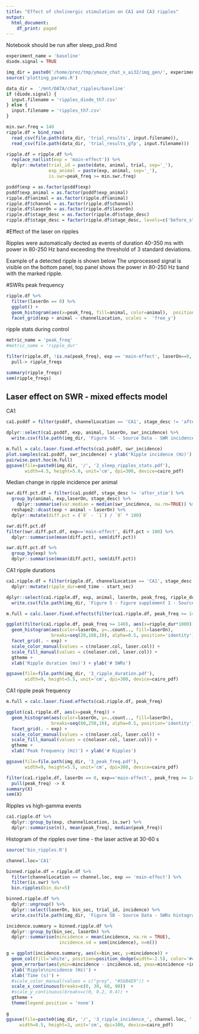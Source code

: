 ```yaml
---
title: "Effect of cholinergic stimulation on CA1 and CA3 ripples"
output:
  html_document:
    df_print: paged
---
```


Notebook should be run after sleep_psd.Rmd 

```r
experiment_name = 'baseline'
diode.signal = TRUE

img_dir = paste0('/home/prez/tmp/ymaze_chat_x_ai32/img_gen/', experiment_name)
source('plotting_params.R')
```

```r
data_dir =  '/mnt/DATA/chat_ripples/baseline'
if (diode.signal) {
  input.filename = 'ripples_diode_th7.csv'
} else {
  input.filename = 'ripples_th7.csv'
}

min.swr.freq = 140
ripple.df = bind_rows(
  read_csv(file.path(data_dir, 'trial_results', input.filename)),
  read_csv(file.path(data_dir, 'trial_results_gfp', input.filename)))

ripple.df = ripple.df %>%
  replace_na(list(exp = 'main-effect')) %>%
  dplyr::mutate(trial_id = paste(date, animal, trial, sep='_'),
                exp_animal = paste(exp, animal, sep='_'),
                is.swr=peak_freq >= min.swr.freq)

psddf$exp = as.factor(psddf$exp)
psddf$exp_animal = as.factor(psddf$exp_animal)
ripple.df$animal = as.factor(ripple.df$animal)
ripple.df$channel = as.factor(ripple.df$channel)
ripple.df$laserOn = as.factor(ripple.df$laserOn)
ripple.df$stage_desc = as.factor(ripple.df$stage_desc)
ripple.df$stage_desc = factor(ripple.df$stage_desc, levels=c('before_stim','stim','after_stim'))
```

#Effect of the laser on ripples

Ripples were automatically dected as events of duration 40-350 ms with power in 80-250 Hz band exceeding the threshold of 3 standard deviations.

Example of a detected ripple is shown below
The unprocessed signal is visible on the bottom panel, top panel shows the power in 80-250 Hz band with the marked ripple.


#SWRs peak frequency 
```r
ripple.df %>%
  filter(laserOn == 0) %>%
  ggplot() +
  geom_histogram(aes(x=peak_freq, fill=animal, color=animal),  position='identity',alpha=0.2) + 
  facet_grid(exp + animal ~ channelLocation, scales =  'free_y')
```


ripple stats during control
```r
metric_name = 'peak_freq'
#metric_name = 'ripple_dur'

filter(ripple.df, !is.na(peak_freq), exp == 'main-effect', laserOn==0, channelLocation == 'CA1')[,metric_name] %>% 
  pull-> ripple_freqs

summary(ripple_freqs)
sem(ripple_freqs)
```

## Laser effect on SWR - mixed effects model
CA1
```r
ca1.psddf = filter(psddf, channelLocation == 'CA1', stage_desc != 'after_stim')

dplyr::select(ca1.psddf, exp, animal, laserOn, swr_incidence) %>%
  write.csv(file.path(img_dir, 'Figure 5C - Source Data - SWR incidence.csv'))

m.full = calc.laser.fixed.effects(ca1.psddf, swr_incidence)
plot.samples(ca1.psddf, swr_incidence) + ylab('Ripple incidence (Hz)')
pairwise.post.hoc(m.full)
ggsave(file=paste0(img_dir, '/', '2_sleep_ripples_stats.pdf'), 
       width=4.5, height=5.0, unit='cm', dpi=300, device=cairo_pdf)
```

Median change in ripple incidence per animal
```r
swr.diff.pct.df = filter(ca1.psddf, stage_desc != 'after_stim') %>%
  group_by(animal, exp,laserOn, stage_desc) %>% 
    dplyr::summarise(var.median = median(swr_incidence, na.rm=TRUE)) %>%
  reshape2::dcast(exp + animal ~ laserOn) %>%
  dplyr::mutate(diff.pct = (`0` - `1`) / `0` * 100)

swr.diff.pct.df
filter(swr.diff.pct.df, exp=='main-effect', diff.pct < 100) %>%
  dplyr::summarise(mean(diff.pct), sem(diff.pct))

swr.diff.pct.df %>%
  group_by(exp) %>%
  dplyr::summarise(mean(diff.pct), sem(diff.pct))
```

CA1 ripple durations
```r
ca1.ripple.df = filter(ripple.df, channelLocation == 'CA1', stage_desc != 'after_stim') %>%
  dplyr::mutate(ripple_dur=end_time - start_sec)

dplyr::select(ca1.ripple.df, exp, animal, laserOn, peak_freq, ripple_dur) %>%
  write.csv(file.path(img_dir, 'Figure 5 - figure supplement 1 - Source Data - Ripples spectral peak frequency and duration.csv'))

m.full = calc.laser.fixed.effects(filter(ca1.ripple.df, peak_freq >= 140), log(ripple_dur))

ggplot(filter(ca1.ripple.df, peak_freq >= 140), aes(x=ripple_dur*1000)) +
  geom_histogram(aes(color=laserOn, y=..count.., fill=laserOn), 
                 breaks=seq(20,160,10), alpha=0.5, position='identity') +
  facet_grid(. ~ exp) +
  scale_color_manual(values = c(nolaser.col, laser.col)) +
  scale_fill_manual(values = c(nolaser.col, laser.col)) +
  gtheme +
  xlab('Ripple duration (ms)') + ylab('# SWRs')

ggsave(file=file.path(img_dir, '3_ripple_duration.pdf'), 
       width=9, height=5.5, unit='cm', dpi=300, device=cairo_pdf)
```

CA1 ripple peak frequency
```r
m.full = calc.laser.fixed.effects(ca1.ripple.df, peak_freq)

ggplot(ca1.ripple.df, aes(x=peak_freq)) +
  geom_histogram(aes(color=laserOn, y=..count.., fill=laserOn), 
                 breaks=seq(80,250,10), alpha=0.5, position='identity') +
  facet_grid(. ~ exp) +
  scale_color_manual(values = c(nolaser.col, laser.col)) +
  scale_fill_manual(values = c(nolaser.col, laser.col)) +
  gtheme +
  xlab('Peak frequency (Hz)') + ylab('# Ripples')

ggsave(file=file.path(img_dir, '3_peak_freq.pdf'), 
       width=9, height=5.5, unit='cm', dpi=300, device=cairo_pdf)
```
```r
filter(ca1.ripple.df, laserOn == 0, exp=='main-effect', peak_freq >= 140) %>%
  pull(peak_freq) -> X
summary(X)
sem(X)
```

Ripples vs high-gamma events
```r
ca1.ripple.df %>%
  dplyr::group_by(exp, channelLocation, is.swr) %>%
  dplyr::summarise(n(), mean(peak_freq), median(peak_freq))
```



Histogram of the ripples over time - the laser active at 30-60 s
```r
source('bin_ripples.R')

channel.loc='CA1'

binned.ripple.df = ripple.df %>% 
  filter(channelLocation == channel.loc, exp == 'main-effect') %>%
  filter(is.swr) %>%
  bin.ripples(bin_dur=5)

binned.ripple.df %>% 
  dplyr::ungroup() %>%
  dplyr::select(laserOn, bin_sec, trial_id, incidence) %>%
  write.csv(file.path(img_dir, 'Figure 5B - Source Data - SWRs histogram.csv'))

incidence.summary = binned.ripple.df %>%
  dplyr::group_by(bin_sec, laserOn) %>%
  dplyr::summarise(mincidence = mean(incidence, na.rm = TRUE),
                    incidence.sd = sem(incidence), n=n())

g = ggplot(incidence.summary, aes(x=bin_sec, y=mincidence)) +
  geom_col(fill='white', position=position_dodge(width=-2.5), color='#444444', size=0.5) +
  geom_errorbar(aes(ymin=mincidence - incidence.sd, ymax=mincidence +incidence.sd), width=1.2, color='#444444') +
  ylab('Ripple\nincidence (Hz)') +
  xlab('Time (s)') +
  #scale_color_manual(values = c("grey", "#56B4E9")) +
  scale_x_continuous(breaks=c(0, 30, 60, 90))  +
  #scale_y_continuous(breaks=c(0, 0.2, 0.4)) +
  gtheme +
  theme(legend.position = 'none') 

g
ggsave(file=paste0(img_dir, '/', '3_ripple_incidence_', channel.loc, '.pdf'), 
     width=8.5, height=3, unit='cm', dpi=300, device=cairo_pdf)
```
